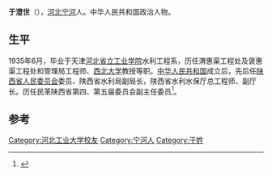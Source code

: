 '''于澄世'''（{{bd|1911年||}}），[[河北|河北]][[宁河|宁河]]人。中华人民共和国政治人物。

==生平==
1935年6月，毕业于天津[[河北省立工业学院|河北省立工业学院]]水利工程系，历任渭惠渠工程处及褒惠渠工程处和管理局工程师、[[西北大学|西北大学]]教授等职。[[中华人民共和国|中华人民共和国]]成立后，先后任[[陕西省人民委员会|陕西省人民委员会]]委员、陕西省水利局副局长，陕西省水利水保厅总工程师、副厅长。历任民革陕西省第四、第五届委员会副主任委员<ref>{{cite news|title=文史资料|url=http://www.sxmg.org/htm/p_400_2.htm|accessdate=2014-06-24|newspaper=中国国民党革命委员会陕西省委员会|deadurl=yes|archiveurl=https://web.archive.org/web/20160819141413/http://sxmg.org/htm/p_400_2.htm|archivedate=2016-08-19}}</ref>。

==参考==
{{reflist}}
{{中国政治人物小作品}}
{{DEFAULTSORT:Y}}
[[Category:河北工业大学校友|Category:河北工业大学校友]]
[[Category:宁河人|Category:宁河人]]
[[Category:于姓|Category:于姓]]